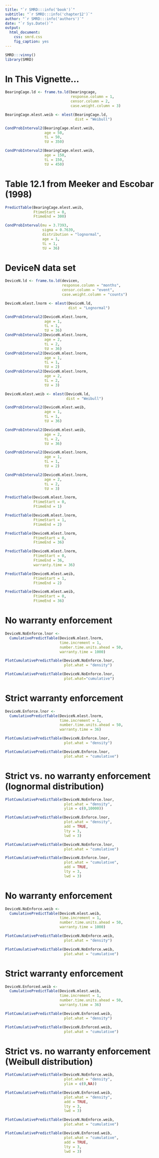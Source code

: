 ```yaml
---
title: "`r SMRD:::info('book')`"
subtitle: "`r SMRD:::info('chapter12')`"
author: "`r SMRD:::info('authors')`"
date: "`r Sys.Date()`"
output: 
  html_document:
    css: smrd.css
    fig_caption: yes
---
```


```r
SMRD:::vinny()
library(SMRD)
```

# In This Vignette...

```r
BearingCage.ld <- frame.to.ld(bearingcage,
                              response.column = 1, 
                              censor.column = 2,
                              case.weight.column = 3)
```

```r
BearingCage.mlest.weib <- mlest(BearingCage.ld,
                                dist = "Weibull")

CondProbInterval2(BearingCage.mlest.weib,
                  age = 50,
                  tL = 50,
                  tU = 350)

CondProbInterval2(BearingCage.mlest.weib,
                  age = 150,
                  tL = 150,
                  tU = 450)
```

# Table 12.1 from Meeker and Escobar (1998)

```r
PredictTable(BearingCage.mlest.weib,
             FtimeStart = 0, 
             FtimeEnd = 300)
```

```r
CondProbInterval(mu = 3.7393, 
                 sigma = 0.7639,
                 distribution = "lognormal",
                 age = 1,
                 tL = 1,
                 tU = 36)
```

# DeviceN data set

```r
DeviceN.ld <- frame.to.ld(devicen,
                          response.column = "months", 
                          censor.column = "event",
                          case.weight.column = "counts")
```

```r
DeviceN.mlest.lnorm <- mlest(DeviceN.ld,
                             dist = "Lognormal")

CondProbInterval2(DeviceN.mlest.lnorm,
                  age = 1,
                  tL = 1,
                  tU = 36)
CondProbInterval2(DeviceN.mlest.lnorm,
                  age = 2,
                  tL = 2,
                  tU = 36)
CondProbInterval2(DeviceN.mlest.lnorm,
                  age = 1,
                  tL = 1,
                  tU = 2)
CondProbInterval2(DeviceN.mlest.lnorm,
                  age = 2,
                  tL = 2,
                  tU = 3)
```

```r
DeviceN.mlest.weib <- mlest(DeviceN.ld,
                            dist = "Weibull")

CondProbInterval2(DeviceN.mlest.weib,
                  age = 1,
                  tL = 1,
                  tU = 36)

CondProbInterval2(DeviceN.mlest.weib,
                  age = 2,
                  tL = 2,
                  tU = 36)
```

```r
CondProbInterval2(DeviceN.mlest.lnorm,
                  age = 1,
                  tL = 1,
                  tU = 2)

CondProbInterval2(DeviceN.mlest.lnorm,
                  age = 2,
                  tL = 2,
                  tU = 3)

PredictTable(DeviceN.mlest.lnorm,
             FtimeStart = 0,
             FtimeEnd = 1)

PredictTable(DeviceN.mlest.lnorm,
             FtimeStart = 1,
             FtimeEnd = 2)

PredictTable(DeviceN.mlest.lnorm,
             FtimeStart = 0,
             FtimeEnd = 36)

PredictTable(DeviceN.mlest.lnorm,
             FtimeStart = 0,
             FtimeEnd = 36,
             warranty.time = 36)

PredictTable(DeviceN.mlest.weib,
             FtimeStart = 1,
             FtimeEnd = 2)

PredictTable(DeviceN.mlest.weib,
             FtimeStart = 0,
             FtimeEnd = 36)
```

# No warranty enforcement

```r
DeviceN.NoEnforce.lnor <- 
  CumulativePredictTable(DeviceN.mlest.lnorm,
                         time.increment = 1,
                         number.time.units.ahead = 50,
                         warranty.time = 1000)

PlotCumulativePredictTable(DeviceN.NoEnforce.lnor,
                           plot.what = "density")

PlotCumulativePredictTable(DeviceN.NoEnforce.lnor,
                           plot.what="cumulative")
```

# Strict warranty enforcement

```r
DeviceN.Enforce.lnor <-
  CumulativePredictTable(DeviceN.mlest.lnorm,
                         time.increment = 1,
                         number.time.units.ahead = 50,
                         warranty.time = 36)

PlotCumulativePredictTable(DeviceN.Enforce.lnor,
                           plot.what = "density")

PlotCumulativePredictTable(DeviceN.Enforce.lnor,
                           plot.what = "cumulative")
```



# Strict vs. no warranty enforcement (lognormal distribution)

```r
PlotCumulativePredictTable(DeviceN.NoEnforce.lnor,
                           plot.what = "density",
                           ylim = c(0,10000))

PlotCumulativePredictTable(DeviceN.Enforce.lnor,
                           plot.what = "density",
                           add = TRUE,
                           lty = 3,
                           lwd = 3)

PlotCumulativePredictTable(DeviceN.NoEnforce.lnor,
                           plot.what = "cumulative")

PlotCumulativePredictTable(DeviceN.Enforce.lnor,
                           plot.what = "cumulative",
                           add = TRUE,
                           lty = 3,
                           lwd = 3)
```
# No warranty enforcement

```r
DeviceN.NoEnforce.weib <-
  CumulativePredictTable(DeviceN.mlest.weib,
                         time.increment = 1,
                         number.time.units.ahead = 50,
                         warranty.time = 1000)

PlotCumulativePredictTable(DeviceN.NoEnforce.weib,
                           plot.what = "density")

PlotCumulativePredictTable(DeviceN.NoEnforce.weib,
                           plot.what = "cumulative")
```

# Strict warranty enforcement

```r
DeviceN.Enforced.weib <-
  CumulativePredictTable(DeviceN.mlest.weib,
                         time.increment = 1,
                         number.time.units.ahead = 50,
                         warranty.time = 36)

PlotCumulativePredictTable(DeviceN.Enforced.weib,
                           plot.what = "density")

PlotCumulativePredictTable(DeviceN.Enforced.weib,
                           plot.what = "cumulative")
```

# Strict vs. no warranty enforcement (Weibull distribution)

```r
PlotCumulativePredictTable(DeviceN.NoEnforce.weib,
                           plot.what = "density",
                           ylim = c(0,NA))

PlotCumulativePredictTable(DeviceN.Enforced.weib,
                           plot.what = "density",
                           add = TRUE,
                           lty = 3,
                           lwd = 3)

PlotCumulativePredictTable(DeviceN.NoEnforce.weib,
                           plot.what = "cumulative")

PlotCumulativePredictTable(DeviceN.Enforced.weib,
                           plot.what = "cumulative",
                           add = TRUE,
                           lty = 3,
                           lwd = 3)
```
